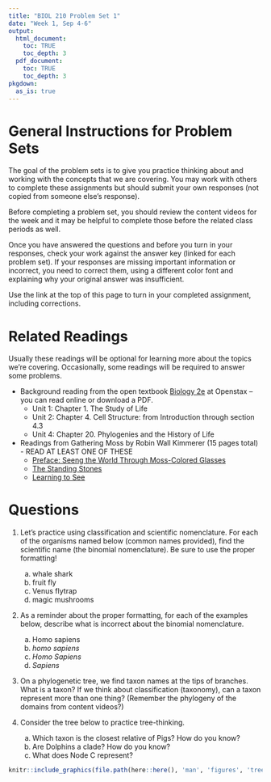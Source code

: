 ```yaml
---
title: "BIOL 210 Problem Set 1"
date: "Week 1, Sep 4-6"
output: 
  html_document:
    toc: TRUE
    toc_depth: 3
  pdf_document:
    toc: TRUE
    toc_depth: 3
pkgdown:
  as_is: true
---
```

# General Instructions for Problem Sets

The goal of the problem sets is to give you practice thinking about and working with the concepts that we are covering. You may work with others to complete these assignments but should submit your own responses (not copied from someone else's response). 

Before completing a problem set, you should review the content videos for the week and it may be helpful to complete those before the related class periods as well.

Once you have answered the questions and before you turn in your responses, check your work against the answer key (linked for each problem set). If your responses are missing important information or incorrect, you need to correct them, using a different color font and explaining why your original answer was insufficient.

Use the link at the top of this page to turn in your completed assignment, including corrections.

# Related Readings

Usually these readings will be optional for learning more about the topics we're covering. Occasionally, some readings will be required to answer some problems.

* Background reading from the open textbook [Biology 2e](https://openstax.org/books/biology-2e/pages/1-introduction) at Openstax -- you can read online or download a PDF.
    * Unit 1: Chapter 1. The Study of Life
    * Unit 2: Chapter 4. Cell Structure: from Introduction through section 4.3
    * Unit 4: Chapter 20. Phylogenies and the History of Life
    
* Readings from Gathering Moss by Robin Wall Kimmerer (15 pages total) - READ AT LEAST ONE OF THESE
    * [Preface: Seeng the World Through Moss-Colored Glasses](https://drive.google.com/file/d/1rGV8pRe6PxKJuwb80-qzgYzPylFf_X3l/view?usp=drive_link)
    * [The Standing Stones](https://drive.google.com/file/d/1qMr25Uu6sXQD1mfKNg31AOde4yP_48tg/view?usp=drive_link)
    * [Learning to See](https://drive.google.com/file/d/1OSLuu2vlIzyyGz22jsnAHFpt7OKfpvk6/view?usp=drive_link)

# Questions

1. Let’s practice using classification and scientific nomenclature. For each of the organisms named below (common names provided), find the scientific name (the binomial nomenclature). Be sure to use the proper formatting! 
    a. whale shark
    b. fruit fly
    c. Venus flytrap
    d. magic mushrooms
    
2. As a reminder about the proper formatting, for each of the examples below, describe what is incorrect about the binomial nomenclature.
    a. Homo sapiens
    b. *homo sapiens*
    c. *Homo Sapiens*
    d. *Sapiens*
    
3. On a phylogenetic tree, we find taxon names at the tips of branches. What is a taxon? If we think about classification (taxonomy), can a taxon represent more than one thing? (Remember the phylogeny of the domains from content videos?) 

4. Consider the tree below to practice tree-thinking.
    a. Which taxon is the closest relative of Pigs? How do you know?
    b. Are Dolphins a clade? How do you know?
    c. What does Node C represent?

```r
knitr::include_graphics(file.path(here::here(), 'man', 'figures', 'tree.png'), dpi = 100)
```
